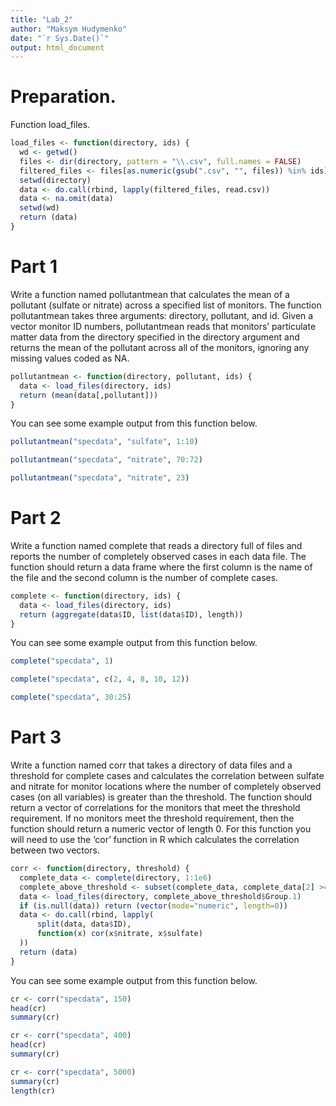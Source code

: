 ---
title: "Lab_2"
author: "Maksym Hudymenko"
date: "`r Sys.Date()`"
output: html_document
---

# Preparation. 
Function load_files.
```{r}
load_files <- function(directory, ids) {
  wd <- getwd()
  files <- dir(directory, pattern = "\\.csv", full.names = FALSE)
  filtered_files <- files[as.numeric(gsub(".csv", "", files)) %in% ids]
  setwd(directory)
  data <- do.call(rbind, lapply(filtered_files, read.csv))
  data <- na.omit(data)
  setwd(wd)
  return (data)
}
```

# Part 1
Write a function named pollutantmean that calculates the mean of a pollutant (sulfate or nitrate) across a specified list of monitors. The function pollutantmean takes three arguments: directory, pollutant, and id. Given a vector monitor ID numbers, pollutantmean reads that monitors’ particulate matter data from the directory specified in the directory argument and returns the mean of the pollutant across all of the monitors, ignoring any missing values coded as NA.

```{r}
pollutantmean <- function(directory, pollutant, ids) {
  data <- load_files(directory, ids)
  return (mean(data[,pollutant]))
}
```

You can see some example output from this function below.

```{r}
pollutantmean("specdata", "sulfate", 1:10)
```

```{r}
pollutantmean("specdata", "nitrate", 70:72)
```

```{r}
pollutantmean("specdata", "nitrate", 23)
```

# Part 2
Write a function named complete that reads a directory full of files and reports the number of completely observed cases in each data file. The function should return a data frame where the first column is the name of the file and the second column is the number of complete cases.

```{r}
complete <- function(directory, ids) {
  data <- load_files(directory, ids)
  return (aggregate(data$ID, list(data$ID), length))
}
```

You can see some example output from this function below.


```{r}
complete("specdata", 1)
```

```{r}
complete("specdata", c(2, 4, 8, 10, 12))
```

```{r}
complete("specdata", 30:25)
```

# Part 3
Write a function named corr that takes a directory of data files and a threshold for complete cases and calculates the correlation between sulfate and nitrate for monitor locations where the number of completely observed cases (on all variables) is greater than the threshold. The function should return a vector of correlations for the monitors that meet the threshold requirement. If no monitors meet the threshold requirement, then the function should return a numeric vector of length 0. For this function you will need to use the ‘cor’ function in R which calculates the correlation between two vectors.

```{r}
corr <- function(directory, threshold) {
  complete_data <- complete(directory, 1:1e6)
  complete_above_threshold <- subset(complete_data, complete_data[2] >= threshold)
  data <- load_files(directory, complete_above_threshold$Group.1)
  if (is.null(data)) return (vector(mode="numeric", length=0))
  data <- do.call(rbind, lapply(
      split(data, data$ID), 
      function(x) cor(x$nitrate, x$sulfate)
  ))
  return (data)
}
```

You can see some example output from this function below.

```{r}
cr <- corr("specdata", 150)
head(cr)
summary(cr)
```

```{r}
cr <- corr("specdata", 400)
head(cr)
summary(cr)
```

```{r}
cr <- corr("specdata", 5000)
summary(cr)
length(cr)
```